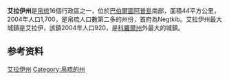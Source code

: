 {{noteTA
|1=zh-cn:科罗尔; zh-tw:柯羅;zh-hk:科羅爾;zh:柯若
}}
{{Infobox settlement
| name                    = 艾拉伊州
| native_name             = Airai
| native_name_lang        = 
| other_name = {{Nihongo2|アイライ州}}
| settlement_type         = [[帛琉行政區劃|州]]
| image_skyline           = 
| image_caption           = 
| image_flag              = Flag of Airai State.png
| image_map               = Airai_in_Palau.svg
| map_caption             = 在帕劳的位置
| coordinates             = {{coord|7|22|N|134|33|E|display=inline,title|region:PW_type:adm1st_source:GNS-enwiki}}
| subdivision_type        = 國家
| subdivision_name        = {{flag|Palau}}
| seat_type               = 首府
| seat                    = {{tsl|en|Ngetkib||Ngetkib}}
| area_footnotes          = 
| area_total_km2          = 44
| area_land_km2           = 
| population_footnotes    = <ref>{{cite web |title=2015 Census of Population, Housing and Agriculture for the Republic of Palau |url=https://www.palaugov.pw/wp-content/uploads/2017/02/2015-Census-of-Population-Housing-Agriculture-.pdf |website=Palau Government |publisher=Office of Planning and Statistics}}</ref>
| population_total        = 2455
| population_as_of        = 2015
| population_density_km2  = auto
| timezone1               = 
| utc_offset1             = 
| iso_code                = PW-004
| website                 = 
}}
'''艾拉伊州'''是[[帛琉|帛琉]]16個行政區之一，位於[[巴伯爾圖阿普島|巴伯爾圖阿普島]]南部，面積44平方公里，2004年人口1,700，是帛琉人口數第二多的州份，首府為Negtkib。艾拉伊州最大城鎮是艾拉伊，該鎮2004年人口920，是[[科羅爾州|科羅爾州]]外最大的城鎮。

==参考资料==
{{refs}}

{{normdaten}}

[[Category:艾拉伊州|]]
[[Category:帛琉的州|Category:帛琉的州]]
{{Palau-stub}}
